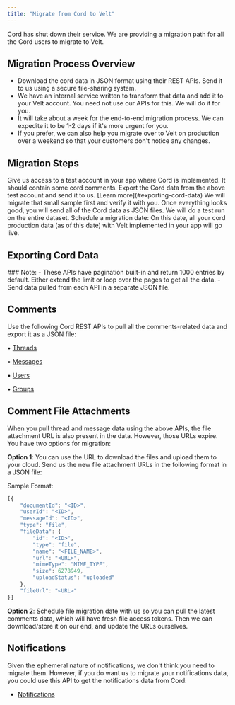 ```yaml
---
title: "Migrate from Cord to Velt"
---
```


Cord has shut down their service. We are providing a migration path for all the Cord users to migrate to Velt.

## Migration Process Overview
- Download the cord data in JSON format using their REST APIs. Send it to us using a secure file-sharing system.
- We have an internal service written to transform that data and add it to your Velt account. You need not use our APIs for this. We will do it for you.
- It will take about a week for the end-to-end migration process. We can expedite it to be 1-2 days if it's more urgent for you.
- If you prefer, we can also help you migrate over to Velt on production over a weekend so that your customers don't notice any changes.

## Migration Steps
<Steps titleSize="h2">
<Step title="Step 1: Provide Test Account Access">
Give us access to a test account in your app where Cord is implemented. It should contain some cord comments.
</Step>
<Step title="Step 2: Export Test Data">
Export the Cord data from the above test account and send it to us. [Learn more](#exporting-cord-data)
</Step>
<Step title="Step 3: Sample Migration">
We will migrate that small sample first and verify it with you.
</Step>
<Step title="Step 4: Full Data Export">
Once everything looks good, you will send all of the Cord data as JSON files. We will do a test run on the entire dataset.
</Step>
<Step title="Step 5: Schedule Migration">
Schedule a migration date: On this date, all your cord production data (as of this date) with Velt implemented in your app will go live.
</Step>
</Steps>

## Exporting Cord Data
<Warning>
### Note:
- These APIs have pagination built-in and return 1000 entries by default. Either extend the limit or loop over the pages to get all the data.
- Send data pulled from each API in a separate JSON file.
</Warning>

## Comments
Use the following Cord REST APIs to pull all the comments-related data and export it as a JSON file:

• [Threads](https://docs.cord.com/rest-apis/threads)

• [Messages](https://docs.cord.com/rest-apis/messages)

• [Users](https://docs.cord.com/rest-apis/users)

• [Groups](https://docs.cord.com/rest-apis/groups)

## Comment File Attachments
When you pull thread and message data using the above APIs, the file attachment URL is also present in the data. However, those URLs expire. You have two options for migration:

**Option 1**: You can use the URL to download the files and upload them to your cloud. Send us the new file attachment URLs in the following format in a JSON file:

Sample Format:
```jsx
[{
    "documentId": "<ID>",
    "userId": "<ID>",
    "messageId": "<ID>",
    "type": "file",
    "fileData": {
        "id": "<ID>",
        "type": "file",
        "name": "<FILE_NAME>",
        "url": "<URL>",
        "mimeType": "MIME_TYPE",
        "size": 6278949,
        "uploadStatus": "uploaded"
    },
    "fileUrl": "<URL>"
}]
```
**Option 2**: Schedule file migration date with us so you can pull the latest comments data, which will have fresh file access tokens. Then we can download/store it on our end, and update the URLs ourselves.

## Notifications
Given the ephemeral nature of notifications, we don't think you need to migrate them. However, if you do want us to migrate your notifications data, you could use this API to get the notifications data from Cord:

- [Notifications](https://docs.cord.com/rest-apis/notifications)